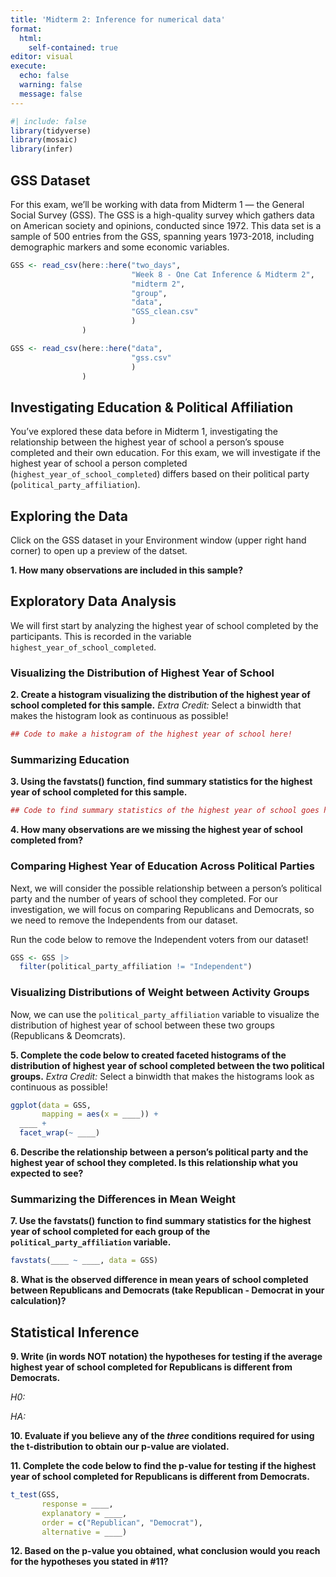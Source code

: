 ```yaml
---
title: 'Midterm 2: Inference for numerical data'
format: 
  html:
    self-contained: true
editor: visual
execute: 
  echo: false
  warning: false
  message: false
---
```


```r
#| include: false
library(tidyverse)
library(mosaic)
library(infer)
```

## GSS Dataset

For this exam, we'll be working with data from Midterm 1 --- the General Social Survey (GSS). The GSS is a high-quality survey which gathers data on American society and opinions, conducted since 1972. This data set is a sample of 500 entries from the GSS, spanning years 1973-2018, including demographic markers and some economic variables.

```r
GSS <- read_csv(here::here("two_days", 
                           "Week 8 - One Cat Inference & Midterm 2", 
                           "midterm 2",
                           "group", 
                           "data",
                           "GSS_clean.csv"
                           )
                ) 

GSS <- read_csv(here::here("data", 
                           "gss.csv"
                           )
                )
```

## Investigating Education & Political Affiliation

You've explored these data before in Midterm 1, investigating the relationship between the highest year of school a person's spouse completed and their own education. For this exam, we will investigate if the highest year of school a person completed (`highest_year_of_school_completed`) differs based on their political party
(`political_party_affiliation`). 

## Exploring the Data

Click on the GSS dataset in your Environment window (upper right hand corner) to
open up a preview of the datset. 

__1. How many observations are included in this sample?__


## Exploratory Data Analysis

We will first start by analyzing the highest year of school completed by the 
participants. This is recorded in the variable `highest_year_of_school_completed`.

### Visualizing the Distribution of Highest Year of School 

__2. Create a histogram visualizing the distribution of the highest year of school completed for this sample.__
*Extra Credit:* Select a binwidth that makes the histogram look as continuous as
possible!

```r
## Code to make a histogram of the highest year of school here!


```

### Summarizing Education

__3. Using the favstats() function, find summary statistics for the highest year of school completed for this sample.__

```r
## Code to find summary statistics of the highest year of school goes here!


```

__4.  How many observations are we missing the highest year of school completed from?__


### Comparing Highest Year of Education Across Political Parties

Next, we will consider the possible relationship between a person's political party and the number of years of school they completed. For our investigation, we will focus on comparing Republicans and Democrats, so we need to remove the Independents from our dataset. 

Run the code below to remove the Independent voters from our dataset!

```r
GSS <- GSS |> 
  filter(political_party_affiliation != "Independent")
```

### Visualizing Distributions of Weight between Activity Groups

Now, we can use the `political_party_affiliation` variable to visualize the
distribution of highest year of school between these two groups (Republicans & 
Deomcrats). 

__5. Complete the code below to created faceted histograms of the distribution of highest year of school completed between the two political groups.__
*Extra Credit:* Select a binwidth that makes the histograms look as continuous
as possible!

```r
ggplot(data = GSS, 
       mapping = aes(x = ____)) + 
  ____ + 
  facet_wrap(~ ____) 
```

__6. Describe the relationship between a person's political party and the highest year of school they completed. Is this relationship what you expected to see?__


### Summarizing the Differences in Mean Weight

__7. Use the favstats() function to find summary statistics for the highest year of school completed for each group of the `political_party_affiliation` variable.__

```r
favstats(____ ~ ____, data = GSS)
```

__8. What is the observed difference in mean years of school completed between Republicans and Democrats (take Republican - Democrat in your calculation)?__



## Statistical Inference

__9.  Write (in words NOT notation) the hypotheses for testing if the average highest year of school completed for Republicans is different from Democrats.__

*H0:* 

*HA:* 

__10. Evaluate if you believe any of the *three* conditions required for using the t-distribution to obtain our p-value are violated.__




__11. Complete the code below to find the p-value for testing if the highest year of school completed for Republicans is different from Democrats.__

```r
t_test(GSS, 
       response = ____, 
       explanatory = ____, 
       order = c("Republican", "Democrat"), 
       alternative = ____)
```

__12. Based on the p-value you obtained, what conclusion would you reach for the hypotheses you stated in #11?__



